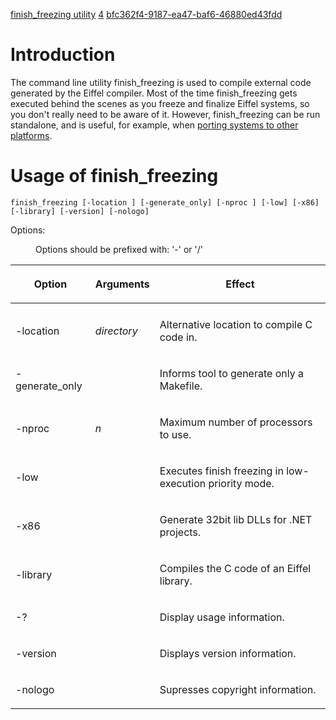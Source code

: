 [[Property:title|finish_freezing utility]]
[[Property:weight|4]]
[[Property:uuid|bfc362f4-9187-ea47-baf6-46880ed43fdd]]
=Introduction=

The command line utility finish_freezing is used to compile external code generated by the Eiffel compiler. Most of the time finish_freezing gets executed behind the scenes as you freeze and finalize Eiffel systems, so you don't really need to be aware of it. However, finish_freezing can be run standalone, and is useful, for example, when [[Porting an Eiffel application from UNIX to Windows or vice-versa|porting systems to other platforms]].

=Usage of finish_freezing=

<code lang="text">
finish_freezing [-location <directory>] [-generate_only] [-nproc <n>] [-low]
[-x86] [-library] [-version] [-nologo]
</code>

Options:
:Options should be prefixed with: '-' or '/'

{| border="1"
|-
! style="text-align: center" | Option
! style="text-align: center" | Arguments
! style="text-align: center" | Effect
|-
|-
|  -location
| ''directory''
|  Alternative location to compile C code in.
|-
| -generate_only
|
| Informs tool to generate only a Makefile.
|-
| -nproc
| ''n''
| Maximum number of processors to use.
|-
| -low
|
| Executes finish freezing in low-execution priority mode. 
|-
| -x86
|
| Generate 32bit lib DLLs for .NET projects. 
|-
| -library
|
| Compiles the C code of an Eiffel library.
|-
| -?
|
| Display usage information. 
|-
| -version
|
| Displays version information. 
|-
| -nologo
|
| Supresses copyright information. 
|}




